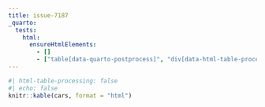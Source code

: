 ```yaml
---
title: issue-7187
_quarto:
  tests:
    html:
      ensureHtmlElements:
        - []
        - ["table[data-quarto-postprocess]", "div[data-html-table-processing]"]
---
```


```r
#| html-table-processing: false
#| echo: false
knitr::kable(cars, format = "html")
```

